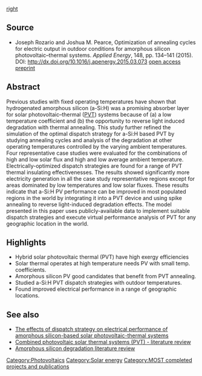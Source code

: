 {{MOST}}
[[image:Pvt.gif|right]]
==Source==
* Joseph Rozario and Joshua M. Pearce, Optimization of annealing cycles for electric output in outdoor conditions for amorphous silicon photovoltaic–thermal systems.  ''Applied Energy'', 148, pp. 134–141 (2015). DOI: http://dx.doi.org/10.1016/j.apenergy.2015.03.073 [https://www.academia.edu/11720642/Optimization_of_annealing_cycles_for_electric_output_in_outdoor_conditions_for_amorphous_silicon_photovoltaic_thermal_systems open access preprint]

==Abstract==
Previous studies with fixed operating temperatures have shown that hydrogenated amorphous silicon (a-Si:H) was a promising absorber layer for solar photovoltaic–thermal ([[PVT]]) systems because of (a) a low temperature coefficient and (b) the opportunity to reverse light induced degradation with thermal annealing. This study further refined the simulation of the optimal dispatch strategy for a-Si:H based PVT by studying annealing cycles and analysis of the degradation at other operating temperatures controlled by the varying ambient temperatures. Four representative case studies were evaluated for the combinations of high and low solar flux and high and low average ambient temperature. Electrically-optimized dispatch strategies are found for a range of PVT thermal insulating effectivenesses. The results showed significantly more electricity generation in all the case study representative regions except for areas dominated by low temperatures and low solar fluxes. These results indicate that a-Si:H PV performance can be improved in most populated regions in the world by integrating it into a PVT device and using spike annealing to reverse light-induced degradation effects. The model presented in this paper uses publicly-available data to implement suitable dispatch strategies and execute virtual performance analysis of PVT for any geographic location in the world.


==Highlights==
* Hybrid solar photovoltaic thermal (PVT) have high exergy efficiencies
* Solar thermal operates at high temperature needs PV with small temp. coefficients.
* Amorphous silicon PV good candidates that benefit from PVT annealing.
* Studied a-Si:H PVT dispatch strategies with outdoor temperatures.
* Found improved electrical performance in a range of geographic locations.

==See also==
* [[The effects of dispatch strategy on electrical performance of amorphous silicon-based solar photovoltaic-thermal systems]]
* [[Combined photovoltaic solar thermal systems (PVT) - literature review]]
* [[Amorphous silicon degradation literature review]]

{{Solar navbox}}

[[Category:Photovoltaics]]
[[Category:Solar energy]]
[[Category:MOST completed projects and publications]]